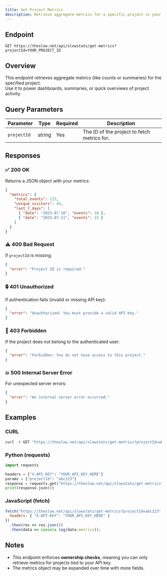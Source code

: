 ```yaml
---
title: Get Project Metrics
description: Retrieve aggregate metrics for a specific project in your SlowNet account using an API key.
---
```



## Endpoint

```
GET https://theslow.net/api/slowstats/get-metrics?projectId=YOUR_PROJECT_ID
```

## Overview

This endpoint retrieves aggregate metrics (like counts or summaries) for the specified project.  
Use it to power dashboards, summaries, or quick overviews of project activity.

<AuthSnippet/>

## Query Parameters

| Parameter    | Type   | Required | Description                         |
|--------------|--------|----------|-------------------------------------|
| `projectId`  | string | Yes      | The ID of the project to fetch metrics for.|

## Responses

### ✅ 200 OK

Returns a JSON object with your metrics:

```json
{
  "metrics": {
    "total_events": 123,
    "unique_visitors": 45,
    "last_7_days": [
      { "date": "2025-07-10", "events": 10 },
      { "date": "2025-07-11", "events": 15 }
    ]
  }
}
```

### ⚠️ 400 Bad Request

If `projectId` is missing:

```json
{
  "error": "Project ID is required."
}
```

### 🔒 401 Unauthorized

If authentication fails (invalid or missing API key):

```json
{
  "error": "Unauthorized: You must provide a valid API Key."
}
```

### 🚫 403 Forbidden

If the project does not belong to the authenticated user:

```json
{
  "error": "Forbidden: You do not have access to this project."
}
```

### 💥 500 Internal Server Error

For unexpected server errors:

```json
{
  "error": "An internal server error occurred."
}
```

## Examples

### CURL

```bash
curl -X GET "https://theslow.net/api/slowstats/get-metrics?projectId=abc123"      -H "X-API-KEY: YOUR_API_KEY_HERE"
```

### Python (requests)

```python
import requests

headers = {"X-API-KEY": "YOUR_API_KEY_HERE"}
params = {"projectId": "abc123"}
response = requests.get("https://theslow.net/api/slowstats/get-metrics", headers=headers, params=params)
print(response.json())
```

### JavaScript (fetch)

```javascript
fetch("https://theslow.net/api/slowstats/get-metrics?projectId=abc123", {
  headers: { "X-API-KEY": "YOUR_API_KEY_HERE" }
})
  .then(res => res.json())
  .then(data => console.log(data.metrics));
```

## Notes

- This endpoint enforces **ownership checks**, meaning you can only retrieve metrics for projects tied to your API key.
- The metrics object may be expanded over time with more fields.

<SupportSnippet/>